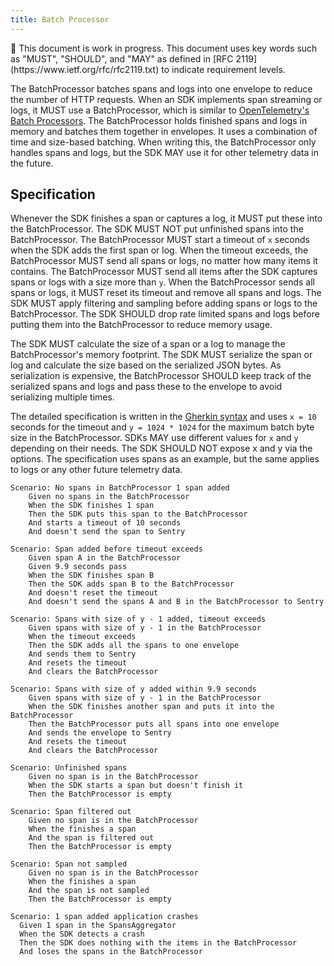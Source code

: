```yaml
---
title: Batch Processor
---
```


<Alert level="warning">
  🚧 This document is work in progress.
</Alert>

<Alert>
  This document uses key words such as "MUST", "SHOULD", and "MAY" as defined in [RFC 2119](https://www.ietf.org/rfc/rfc2119.txt) to indicate requirement levels.
</Alert>

The BatchProcessor batches spans and logs into one envelope to reduce the number of HTTP requests. When an SDK implements span streaming or logs, it MUST use a BatchProcessor, which is similar to [OpenTelemetry's Batch Processors](https://github.com/open-telemetry/opentelemetry-collector/blob/main/processor/batchprocessor/README.md). The BatchProcessor holds finished spans and logs in memory and batches them together in envelopes. It uses a combination of time and size-based batching. When writing this, the BatchProcessor only handles spans and logs, but the SDK MAY use it for other telemetry data in the future.

## Specification

Whenever the SDK finishes a span or captures a log, it MUST put these into the BatchProcessor. The SDK MUST NOT put unfinished spans into the BatchProcessor. The BatchProcessor MUST start a timeout of `x` seconds when the SDK adds the first span or log. When the timeout exceeds, the BatchProcessor MUST send all spans or logs, no matter how many items it contains. The BatchProcessor MUST send all items after the SDK captures spans or logs with a size more than `y`. When the BatchProcessor sends all spans or logs, it MUST reset its timeout and remove all spans and logs. The SDK MUST apply filtering and sampling before adding spans or logs to the BatchProcessor. The SDK SHOULD drop rate limited spans and logs before putting them into the BatchProcessor to reduce memory usage.

The SDK MUST calculate the size of a span or a log to manage the BatchProcessor's memory footprint. The SDK MUST serialize the span or log and calculate the size based on the serialized JSON bytes. As serialization is expensive, the BatchProcessor SHOULD keep track of the serialized spans and logs and pass these to the envelope to avoid serializing multiple times.

The detailed specification is written in the [Gherkin syntax](https://cucumber.io/docs/gherkin/reference/) and uses `x = 10` seconds for the timeout and `y = 1024 * 1024` for the maximum batch byte size in the BatchProcessor. SDKs MAY use different values for `x` and `y` depending on their needs. The SDK SHOULD NOT expose x and y via the options. The specification uses spans as an example, but the same applies to logs or any other future telemetry data.


```Gherkin
Scenario: No spans in BatchProcessor 1 span added
    Given no spans in the BatchProcessor
    When the SDK finishes 1 span
    Then the SDK puts this span to the BatchProcessor
    And starts a timeout of 10 seconds
    And doesn't send the span to Sentry

Scenario: Span added before timeout exceeds
    Given span A in the BatchProcessor
    Given 9.9 seconds pass
    When the SDK finishes span B
    Then the SDK adds span B to the BatchProcessor
    And doesn't reset the timeout
    And doesn't send the spans A and B in the BatchProcessor to Sentry

Scenario: Spans with size of y - 1 added, timeout exceeds
    Given spans with size of y - 1 in the BatchProcessor
    When the timeout exceeds
    Then the SDK adds all the spans to one envelope
    And sends them to Sentry
    And resets the timeout
    And clears the BatchProcessor

Scenario: Spans with size of y added within 9.9 seconds
    Given spans with size of y - 1 in the BatchProcessor
    When the SDK finishes another span and puts it into the BatchProcessor
    Then the BatchProcessor puts all spans into one envelope
    And sends the envelope to Sentry
    And resets the timeout
    And clears the BatchProcessor

Scenario: Unfinished spans
    Given no span is in the BatchProcessor
    When the SDK starts a span but doesn't finish it
    Then the BatchProcessor is empty

Scenario: Span filtered out
    Given no span is in the BatchProcessor
    When the finishes a span
    And the span is filtered out
    Then the BatchProcessor is empty

Scenario: Span not sampled
    Given no span is in the BatchProcessor
    When the finishes a span
    And the span is not sampled
    Then the BatchProcessor is empty

Scenario: 1 span added application crashes
  Given 1 span in the SpansAggregator
  When the SDK detects a crash
  Then the SDK does nothing with the items in the BatchProcessor
  And loses the spans in the BatchProcessor

```
